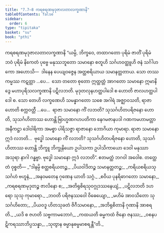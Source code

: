 ```yaml
---
title: "7.7–8 ကရစရဏမုဒုဇာလတာလက္ခဏာနိ"
tableOfContents: false
sidebar:
  order: 6
type: "tipitaka"
basket: "su"
book: "pthi"
---
```



<DynamicBreadcrumb />

<Paragraph number="440" type="center" book="pthi">
<Emphasis>ကရစရဏမုဒုဇာလတာလက္ခဏာနိ</Emphasis>
</Paragraph>

<Division number="210" book="pthi" e="ch" v="8" p="125">

<Paragraph number="441" book="pthi">
“ယမ္ပိ, ဘိက္ခဝေ, တထာဂတော ပုရိမံ ဇာတိံ ပုရိမံ ဘဝံ ပုရိမံ နိကေတံ ပုဗ္ဗေ မနုဿဘူတော သမာနော စတူဟိ သင်္ဂဟဝတ္ထူဟိ ဇနံ သင်္ဂါဟကော အဟောသိ—  ဒါနေန ပေယျဝဇ္ဇေန အတ္ထစရိယာယ သမာနတ္တတာယ. သော တဿ ကမ္မဿ ကဋတ္တာ …ပေ…  သော တတော စုတော ဣတ္ထတ္တံ အာဂတော သမာနော ဣမာနိ ဒွေ မဟာပုရိသလက္ခဏာနိ ပဋိလဘတိ. မုဒုတလုနဟတ္ထပါဒေါ စ ဟောတိ ဇာလဟတ္ထပါဒေါ စ.
</Paragraph>

<Paragraph number="442" book="pthi">
သော တေဟိ လက္ခဏေဟိ သမန္နာဂတော သစေ အဂါရံ အဇ္ဈာဝသတိ, ရာဇာ ဟောတိ စက္ကဝတ္တီ …ပေ…  ရာဇာ သမာနော ကိံ လဘတိ? သုသင်္ဂဟိတပရိဇနော ဟောတိ, သုသင်္ဂဟိတာဿ ဟောန္တိ ဗြာဟ္မဏဂဟပတိကာ နေဂမဇာနပဒါ ဂဏကမဟာမတ္တာ အနီကဋ္ဌာ ဒေါဝါရိကာ အမစ္စာ ပါရိသဇ္ဇာ ရာဇာနော ဘောဂိယာ ကုမာရာ. ရာဇာ သမာနော ဣဒံ လဘတိ…  ဗုဒ္ဓေါ သမာနော ကိံ လဘတိ? သုသင်္ဂဟိတပရိဇနော ဟောတိ, သုသင်္ဂဟိတာဿ ဟောန္တိ ဘိက္ခူ ဘိက္ခုနိယော ဥပါသကာ ဥပါသိကာယော ဒေဝါ မနုဿာ အသုရာ နာဂါ ဂန္ဓဗ္ဗာ. ဗုဒ္ဓေါ သမာနော ဣဒံ လဘတိ”. ဧတမတ္ထံ ဘဂဝါ အဝေါစ.
</Paragraph>

</Division>
<Division number="211" book="pthi" e="ch" v="8" p="125">

<Paragraph number="443" book="pthi">
တတ္ထေတံ ဝုစ္စတိ—
</Paragraph>

<Paragraph number="444" type="verses" book="pthi">
_“ဒါနမ္ပိ စတ္ထစရိယတဉ္စ,_  
_ပိယဝါဒိတဉ္စ သမာနတ္တတဉ္စ;_  
_ကရိယစရိယသုသင်္ဂဟံ ဗဟူနံ,_  
_အနဝမတေန ဂုဏေန ယာတိ သဂ္ဂံ._  

</Paragraph>

<Paragraph number="445" type="verses" book="pthi">
_စဝိယ ပုနရိဓာဂတော သမာနော,_  
_ကရစရဏမုဒုတဉ္စ ဇာလိနော စ;_  
_အတိရုစိရသုဝဂ္ဂုဒဿနေယျံ,_  
_ပဋိလဘတိ ဒဟရော သုသု ကုမာရော._  

</Paragraph>

<Paragraph number="446" type="verses" book="pthi">
_ဘဝတိ ပရိဇနဿဝေါ ဝိဓေယျော,_  
_မဟိမံ အာဝသိတော သုသင်္ဂဟိတော;_  
_ပိယဝဒူ ဟိတသုခတံ ဇိဂီသမာနော,_  
_အဘိရုစိတာနိ ဂုဏာနိ အာစရတိ._  

</Paragraph>

<Paragraph number="447" type="verses" book="pthi">
_ယဒိ စ ဇဟတိ သဗ္ဗကာမဘောဂံ,_  
_ကထယတိ ဓမ္မကထံ ဇိနော ဇနဿ;_  
_ဝစနပဋိကရဿာဘိပ္ပသန္နာ,_  
_သုတွာန ဓမ္မာနုဓမ္မမာစရန္တီ”တိ._
</Paragraph>
</Division>